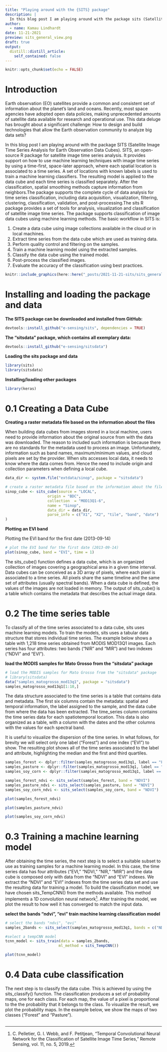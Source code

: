 ```yaml
---
title: "Playing around with the {SITS} package"
description: |
  In this blog post I am playing around with the package sits (Satellite Image Time Series Analysis for Earth Observation Data Cubes). 
author:
  - name: Kamau Lindhardt
date: 11-21-2021
preview: sits_general_view.png
draft: true
output:
  distill::distill_article:
    self_contained: false
---
```



```r
knitr::opts_chunk$set(echo = FALSE)
```

# Introduction

Earth observation (EO) satellites provide a common and consistent set of information about the planet’s land and oceans. Recently, most space agencies have adopted open data policies, making unprecedented amounts of satellite data available for research and operational use. This data deluge has brought about a significant challenge: How to design and build technologies that allow the Earth observation community to analyze big data sets?

In this blog post I am playing around with the package SITS (Satellite Image Time Series Analysis for Earth Observation Data Cubes). SITS, an open-source R package for satellite image time series analysis. It provides support on how to use machine learning techniques with image time series by using a time-first, space-later approach, where each spatial location is associated to a time series. A set of locations with known labels is used to train a machine learning classifiers. The resulting model is applied to the data cube and each time series is classified separately. After the classification, spatial smoothing methods capture information from neighbors.The package supports the complete cycle of data analysis for time series classification, including data acquisition, visualization, filtering, clustering, classification, validation, and post-processing.The sits R package provides a set of tools for analysis, visualization and classification of satellite image time series. The package supports classification of image data cubes using machine learning methods. The basic workflow in SITS is:

1. Create a data cube using image collections available in the cloud or in local machines.
2. Extract time series from the data cube which are used as training data.
3. Perform quality control and filtering on the samples.
4. Train a machine learning model using the extracted samples.
5. Classify the data cube using the trained model.
6. Post-process the classified images.
7. Evaluate the accuracy of the classification using best practices.

```r
knitr::include_graphics(here::here("_posts/2021-11-21-sits/sits_general_view.png"))
```

# Installing and loading the package and data

**The SITS package can be downloaded and installed from GitHub:**

```r
devtools::install_github("e-sensing/sits", dependencies = TRUE)
```

**The “sitsdata” package, which contains all exemplary data:**

```r
devtools::install_github("e-sensing/sitsdata")
```

**Loading the sits package and data**

```r
library(sits)
library(sitsdata)
```

**Installing/loading other packages**

```r
library(keras)
```


# 0.1 Creating a Data Cube

**Creating a raster metadata file based on the information about the files**

When building data cubes from images stored in a local machine, users need to provide information about the original source from with the data was downloaded. The reason to included such information is because there are no standards for the metadata used to process an image. Unfortunately, information such as band names, maximum/minimum values, and cloud pixels are set by the provider. When sits accesses local data, it needs to know where the data comes from. Hence the need to include origin and collection parameters when defining a local cube.

```r
data_dir <- system.file("extdata/sinop", package = "sitsdata")

# create a raster metadata file based on the information about the files
sinop_cube <- sits_cube(source = "LOCAL",
                   origin = "BDC",
                   collection  = "MOD13Q1-6",
                   name = "Sinop",
                   data_dir = data_dir,
                   parse_info = c("X1", "X2", "tile", "band", "date")
)
```

**Plotting an EVI band**

Plotting the EVI band for the first date (2013-09-14)

```r
# plot the EVI band for the first date (2013-09-14)
plot(sinop_cube, band = "EVI", time = 1)
```

The sits_cube() function defines a data cube, which is an organized collection of images covering a geographical area in a given time interval. Data cubes can be conceived as a 3D array of pixels, where each pixel is associated to a time series. All pixels share the same timeline and the same set of attributes (usually spectral bands). When a data cube is defined, the values of the images are not loaded in memory. The output of sits_cube() is a table which contains the metadata that describes the actual image data.


# 0.2 The time series table

To classify all of the time series associated to a data cube, sits uses machine learning models. To train the models, sits uses a tabular data structure that stores individual time series. The example below shows a table with 1,218 time series obtained from MODIS MOD13Q1 images. Each series has four attributes: two bands (“NIR” and “MIR”) and two indexes (“NDVI” and “EVI”).

**load the MODIS samples for Mato Grosso from the "sitsdata" package**

```r
# load the MODIS samples for Mato Grosso from the "sitsdata" package
# library(sitsdata)
data("samples_matogrosso_mod13q1", package = "sitsdata")
samples_matogrosso_mod13q1[1:10,]
```

The data structure associated to the time series is a table that contains data and metadata. The first six columns contain the metadata: spatial and temporal information, the label assigned to the sample, and the data cube from where the data has been extracted. The time_series column contains the time series data for each spatiotemporal location. This data is also organized as a table, with a column with the dates and the other columns with the values for each spectral band.

It is useful to visualize the dispersion of the time series. In what follows, for brevity we will select only one label (“Forest”) and one index (“EVI”) to show. The resulting plot shows all of the time series associated to the label and attribute, highlighting the median and the first and third quartiles.

```r
samples_forest <- dplyr::filter(samples_matogrosso_mod13q1, label == "Forest")
samples_pasture <- dplyr::filter(samples_matogrosso_mod13q1, label == "Pasture")
samples_soy_corn <- dplyr::filter(samples_matogrosso_mod13q1, label == "Soy_Corn")

samples_forest_ndvi <- sits_select(samples_forest, band = "NDVI")
samples_pasture_ndvi <- sits_select(samples_pasture, band = "NDVI")
samples_soy_corn_ndvi <- sits_select(samples_soy_corn, band = "NDVI")

```


```r
plot(samples_forest_ndvi)
```
```r
plot(samples_pasture_ndvi)
```
```r
plot(samples_soy_corn_ndvi)
```


# 0.3 Training a machine learning model

After obtaining the time series, the next step is to select a suitable subset to use as training samples for a machine learning model. In this case, the time series data has four attributes (“EVI,” “NDVI,” “NIR,” “MIR”) and the data cube is composed only with data from the “NDVI” and “EVI” indexes. We extract the “NDVI” and “EVI” indexes from the time series data set and use the resulting data for training a model. To build the classification model, we have chosen sits_TempCNN() from the methods available. This method implements a 1D convolution neural network^[C. Pelletier, G. I. Webb, and F. Petitjean, “Temporal Convolutional Neural Network for the Classification of Satellite Image Time Series,” Remote Sensing, vol. 11, no. 5, 2019.]. After training the model, we plot the result to how well it has converged to match the input data.

**select the bands "ndvi", "evi" train machine learning classification model**
```r
# select the bands "ndvi", "evi"
samples_2bands <- sits_select(samples_matogrosso_mod13q1, bands = c("NDVI", "EVI"))

#select a tempCNN model
tcnn_model <- sits_train(data = samples_2bands, 
                        ml_method = sits_TempCNN())
```
```r
plot(tcnn_model)
```


# 0.4 Data cube classification

The next step is to classify the data cube. This is achieved by using the sits_classify() function. The classification produces a set of probability maps, one for each class. For each map, the value of a pixel is proportional to the the probability that it belongs to the class. To visualize the result, we plot the probability maps. In the example below, we show the maps of two classes (“Forest” and “Pasture”).

```r

```



















